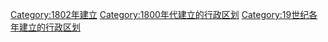 [[Category:1802年建立|Category:1802年建立]]
[[Category:1800年代建立的行政区划|Category:1800年代建立的行政区划]]
[[Category:19世纪各年建立的行政区划|Category:19世纪各年建立的行政区划]]